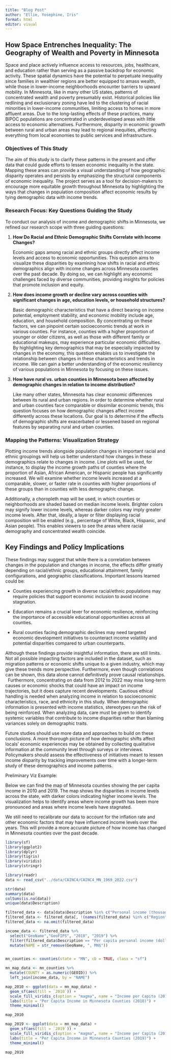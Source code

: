 ```yaml
---
title: "Blog Post"
author: "Ellie, Yosephine, Iris"
format: html
editor: visual
---
```


## How Space Entrenches Inequality: The Geography of Wealth and Poverty in Minnesota

Space and place actively influence access to resources, jobs, healthcare, and education rather than serving as a passive backdrop for economic activity. These spatial dynamics have the potential to perpetuate inequality since families in wealthier regions are better equipped to amass wealth, while those in lower-income neighborhoods encounter barriers to upward mobility. In Minnesota, like in many other US states, patterns of concentrated wealth and poverty presumably exist. Historical policies like redlining and exclusionary zoning have led to the clustering of racial minorities in lower-income communities, limiting access to homes in more affluent areas. Due to the long-lasting effects of these practices, many BIPOC populations are concentrated in underdeveloped areas with little access to economic alternatives. Furthermore, disparity in economic growth between rural and urban areas may lead to regional inequities, affecting everything from local economies to public services and infrastructure.

### Objectives of This Study

The aim of this study is to clarify these patterns in the present and offer data that could guide efforts to lessen economic inequality in the state. Mapping these areas can provide a visual understanding of how geographic disparity operates and persists by emphasizing the structural components of economic inequality. The project serves as a tool for decision-makers to encourage more equitable growth throughout Minnesota by highlighting the ways that changes in population composition affect economic results by tying demographic data with income trends. 

### Research Focus: Key Questions Guiding the Study

To conduct our analysis of income and demographic shifts in Minnesota, we refined our research scope with three guiding questions:

1.  **How Do Racial and Ethnic Demographic Shifts Correlate with Income Changes?**

    Economic gaps among racial and ethnic groups directly affect income levels and access to economic opportunities. This question aims to visualize these disparities by examining how shifts in racial and ethnic demographics align with income changes across Minnesota counties over the past decade. By doing so, we can highlight any economic challenges faced by diverse communities, providing insights for policies that promote inclusion and equity.

2.  **How does income growth or decline vary across counties with significant changes in age, education levels, or household structures?**

    Basic demographic characteristics that have a direct bearing on income potential, employment stability, and economic mobility include age, education, and household composition. By concentrating on these factors, we can pinpoint certain socioeconomic trends at work in various counties. For instance, counties with a higher proportion of younger or older citizens, as well as those with different family or educational makeups, may experience particular economic difficulties. By highlighting key demographics that may be especially impacted by changes in the economy, this question enables us to investigate the relationship between changes in these characteristics and trends in income. We can gain a better understanding of the economic resiliency of various populations in Minnesota by focusing on these issues.

3.  **How have rural vs. urban counties in Minnesota been affected by demographic changes in relation to income distribution?**

    Like many other states, Minnesota has clear economic differences between its rural and urban regions. In order to determine whether rural and urban counties face comparable or dissimilar economic trends, this question focuses on how demographic changes affect income differently across these locations. Our goal is to determine if the effects of demographic shifts are exacerbated or lessened based on regional features by separating rural and urban counties.

### Mapping the Patterns: Visualization Strategy

Plotting income trends alongside population changes in important racial and ethnic groupings will help us better understand how changes in these demographics relate to changes in income. Line plots will be used, for instance, to display the income growth paths of counties where the proportion of Asian, African American, or Hispanic people has significantly increased. We will examine whether income levels increased at a comparable, slower, or faster rate in counties with higher proportions of these groups than in counties with less demographic change.

Additionally, a choropleth map will be used, in which counties or neighborhoods are shaded based on median income levels. Brighter colors may signify lower income levels, whereas darker colors may imply greater income levels. After that, ideally, a layer or filter displaying racial composition will be enabled (e.g., percentage of White, Black, Hispanic, and Asian people). This enables viewers to see the areas where racial demography and concentrated wealth coincide.

## Key Findings and Policy Implications

These findings may suggest that while there is a correlation between changes in the population and changes in income, the effects differ greatly depending on racial/ethnic groups, educational attainment, family configurations, and geographic classifications. Important lessons learned could be:

-   Counties experiencing growth in diverse racial/ethnic populations may require policies that support economic inclusion to avoid income stagnation.

-   Education remains a crucial lever for economic resilience, reinforcing the importance of accessible educational opportunities across all counties.

-   Rural counties facing demographic declines may need targeted economic development initiatives to counteract income volatility and potential disparities compared to urban counterparts.

Although these findings provide insightful information, there are still limits. Not all possible impacting factors are included in the dataset, such as migration patterns or economic shifts unique to a given industry, which may give these trends more perspective. Furthermore, even though correlations can be shown, this data alone cannot definitively prove causal relationships.   Furthermore, concentrating on data from 2012 to 2022 may miss long-term causes or economic shocks that could have an impact on income trajectories, but it does capture recent developments. Cautious ethical handling is needed when analyzing income in relation to socioeconomic characteristics, race, and ethnicity in this study. When demographic information is presented with income statistics, stereotypes run the risk of being reinforced. When analyzing data, care must be given to identify systemic variables that contribute to income disparities rather than blaming variances solely on demographic traits.

Future studies should use more data and approaches to build on these conclusions. A more thorough picture of how demographic shifts affect locals' economic experiences may be obtained by collecting qualitative information at the community level through surveys or interviews. Policymakers should assess the effectiveness of initiatives meant to lessen income disparity by tracking improvements over time with a longer-term study of these demographics and income patterns.

Preliminary Viz Example:

Below we can find the map of Minnesota counties showing the per capita income in 2010 and 2019. The map shows the disparities in income levels across the state, with darker colors indicating higher income levels. The visualization helps to identify areas where income growth has been more pronounced and areas where income levels have stagnated. 

We still need to recalibrate our data to account for the inflation rate and other economic factors that may have influenced income levels over the years. This will provide a more accurate picture of how income has changed in Minnesota counties over the past decade.


```r
library(sf)
library(ggplot2)
library(dplyr)
library(tigris)
library(viridis)
library(stringr)
```
```r
library(readr)
data <- read_csv("../data/CAINC4/CAINC4_MN_1969_2022.csv")
```

```r
str(data)
summary(data)
colSums(is.na(data))
unique(data$Description)
```

```r
filtered_data <- data[data$Description %in% c("Personal income (thousands of dollars)", "Per capita personal income (dollars) 4/"), ]
filtered_data <- filtered_data[, !(names(filtered_data) %in% c("Region", "LineCode", "TableName", "IndustryClassification", "Unit"))]
filtered_data <- na.omit(filtered_data)
```

```r
income_data <- filtered_data %>%
  select("GeoName","GeoFIPS", "2010", "2019") %>%
  filter(filtered_data$Description == "Per capita personal income (dollars) 4/") %>% 
  mutate(NAME = str_remove(GeoName, ", MN$"))


mn_counties <- counties(state = "MN", cb = TRUE, class = "sf")

mn_map_data <- mn_counties %>%
  mutate(COUNTY = as.numeric(GEOID)) %>%
  left_join(income_data, by = "NAME")
```
```r

map_2010 <- ggplot(data = mn_map_data) +
  geom_sf(aes(fill = `2010`)) +
  scale_fill_viridis_c(option = "magma", name = "Income per Capita (2010)") +
  labs(title = "Per Capita Income in Minnesota Counties (2010)") +
  theme_minimal()

map_2010
```
```r
map_2019 <- ggplot(data = mn_map_data) +
  geom_sf(aes(fill = `2019`)) +
  scale_fill_viridis_c(option = "magma", name = "Income per Capita (2019)") +
  labs(title = "Per Capita Income in Minnesota Counties (2019)") +
  theme_minimal()

map_2019
```


